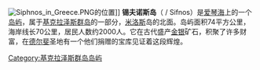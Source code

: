 [[File:Siphnos_in_Greece.PNG|thumb]]的位置]]
'''锡夫诺斯岛'''（{{polytonic|Σίφνος}} / Sifnos）是[[爱琴海|爱琴海]]上的一个[[岛屿|岛屿]]，属于[[基克拉泽斯群岛|基克拉泽斯群岛]]的一部分，[[米洛斯|米洛斯]]岛的北面。岛屿面积74平方公里，海岸线长70公里，居民人数约2000人。它在古代盛产[[金|金]][[银|银]]矿石，积聚了许多财富，在[[德尔斐|德尔斐]]圣地有一个他们捐赠的宝库见证着这段辉煌。
{{威尼斯共和国海外领地}}
{{Authority control}}
{{Greece-geo-stub}}

[[Category:基克拉泽斯群岛岛屿|Category:基克拉泽斯群岛岛屿]]